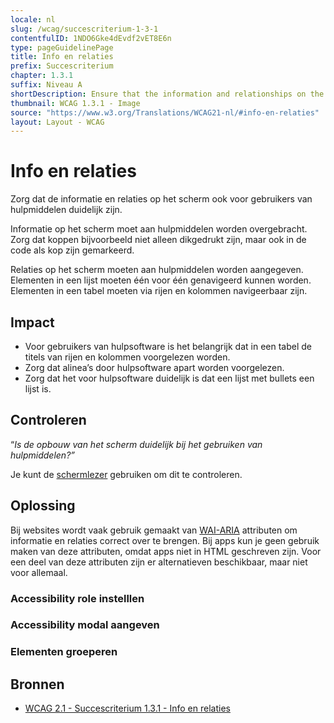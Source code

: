 ```yaml
---
locale: nl
slug: /wcag/succescriterium-1-3-1
contentfulID: 1NDO6Gke4dEvdf2vET8E6n
type: pageGuidelinePage
title: Info en relaties
prefix: Succescriterium
chapter: 1.3.1
suffix: Niveau A
shortDescription: Ensure that the information and relationships on the screen are not only conveyed visually.
thumbnail: WCAG 1.3.1 - Image
source: "https://www.w3.org/Translations/WCAG21-nl/#info-en-relaties"
layout: Layout - WCAG
---
```


# Info en relaties

Zorg dat de informatie en relaties op het scherm ook voor gebruikers van hulpmiddelen duidelijk zijn.

Informatie op het scherm moet aan hulpmiddelen worden overgebracht. Zorg dat koppen bijvoorbeeld niet alleen dikgedrukt zijn, maar ook in de code als kop zijn gemarkeerd.

Relaties op het scherm moeten aan hulpmiddelen worden aangegeven. Elementen in een lijst moeten één voor één genavigeerd kunnen worden. Elementen in een tabel moeten via rijen en kolommen navigeerbaar zijn.

## Impact

- Voor gebruikers van hulpsoftware is het belangrijk dat in een tabel de titels van rijen en kolommen voorgelezen worden.
- Zorg dat alinea’s door hulpsoftware apart worden voorgelezen.
- Zorg dat het voor hulpsoftware duidelijk is dat een lijst met bullets een lijst is.

## Controleren

“*Is de opbouw van het scherm duidelijk bij het gebruiken van hulpmiddelen?”*

Je kunt de [schermlezer](/nl/stats/schermlezer) gebruiken om dit te controleren.

## Oplossing

Bij websites wordt vaak gebruik gemaakt van [WAI-ARIA](https://www.w3.org/WAI/standards-guidelines/aria/) attributen om informatie en relaties correct over te brengen. Bij apps kun je geen gebruik maken van deze attributen, omdat apps niet in HTML geschreven zijn. Voor een deel van deze  attributen zijn er alternatieven beschikbaar, maar niet voor allemaal.

### Accessibility role instelllen

<CodeSample id="accessibility-role" locale="nl"/>

### Accessibility modal aangeven

<CodeSample id="accessibility-modal" locale="nl"/>

### Elementen groeperen

<CodeSample id="accessibility-group" locale="nl"/>

## Bronnen

- [WCAG 2.1 - Succescriterium 1.3.1 - Info en relaties](https://www.w3.org/Translations/WCAG21-nl/#info-en-relaties)